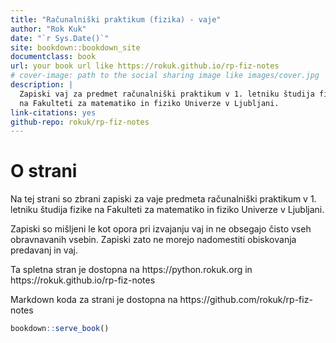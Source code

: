```yaml
--- 
title: "Računalniški praktikum (fizika) - vaje"
author: "Rok Kuk"
date: "`r Sys.Date()`"
site: bookdown::bookdown_site
documentclass: book
url: your book url like https://rokuk.github.io/rp-fiz-notes
# cover-image: path to the social sharing image like images/cover.jpg
description: |
  Zapiski vaj za predmet računalniški praktikum v 1. letniku študija fizike 
  na Fakulteti za matematiko in fiziko Univerze v Ljubljani.
link-citations: yes
github-repo: rokuk/rp-fiz-notes
---
```


# O strani {-}

Na tej strani so zbrani zapiski za vaje predmeta računalniški praktikum v 1. letniku študija fizike na Fakulteti za matematiko in fiziko Univerze v Ljubljani.

Zapiski so mišljeni le kot opora pri izvajanju vaj in ne obsegajo čisto vseh obravnavanih vsebin. Zapiski zato ne morejo nadomestiti obiskovanja predavanj in vaj.

Ta spletna stran je dostopna na https://python.rokuk.org in 
https://rokuk.github.io/rp-fiz-notes

Markdown koda za strani je dostopna na https://github.com/rokuk/rp-fiz-notes

```r
bookdown::serve_book()
```


